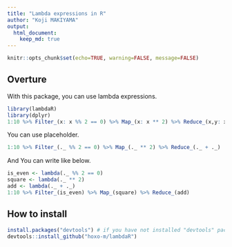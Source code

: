 ```yaml
---
title: "Lambda expressions in R"
author: "Koji MAKIYAMA"
output: 
  html_document:
    keep_md: true
---
```


```r
knitr::opts_chunk$set(echo=TRUE, warning=FALSE, message=FALSE)
```

## Overture

With this package, you can use lambda expressions.

```r
library(lambdaR)
library(dplyr)
1:10 %>% Filter_(x: x %% 2 == 0) %>% Map_(x: x ** 2) %>% Reduce_(x,y: x + y)
```

You can use placeholder.

```r
1:10 %>% Filter_(._ %% 2 == 0) %>% Map_(._ ** 2) %>% Reduce_(._ + ._)
```

And You can write like below.

```r
is_even <- lambda(._ %% 2 == 0)
square <- lambda(._ ** 2)
add <- lambda(._ + ._)
1:10 %>% Filter_(is_even) %>% Map_(square) %>% Reduce_(add)
```

## How to install

```r
install.packages("devtools") # if you have not installed "devtools" package
devtools::install_github("hoxo-m/lambdaR")
```

